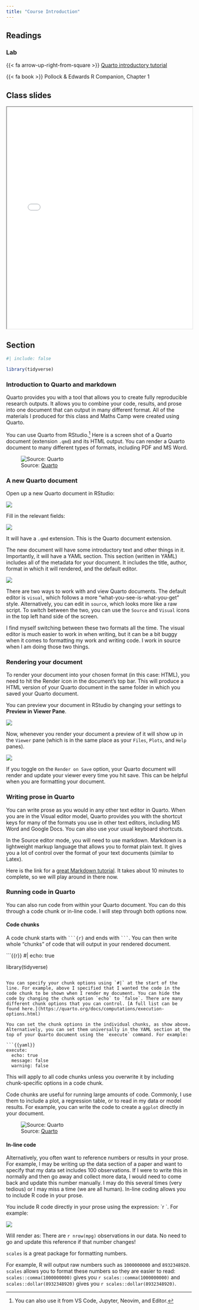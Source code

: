 ```yaml
---
title: "Course Introduction"
---
```


## Readings

### Lab

{{< fa arrow-up-right-from-square >}} [Quarto introductory tutorial](https://quarto.org/docs/get-started/hello/rstudio.html)

{{< fa book >}} Pollock & Edwards R Companion, Chapter 1

## Class slides

```{=html}
<iframe class="slide-deck" src="../files/slides/Lecture 1- Introduction.pdf" width = "100%" height = 600px></iframe>
```
## Section

```r
#| include: false

library(tidyverse)
```

### Introduction to Quarto and markdown

Quarto provides you with a tool that allows you to create fully reproducible research outputs. It allows you to combine your code, results, and prose into one document that can output in many different format. All of the materials I produced for this class and Maths Camp were created using Quarto.

You can use Quarto from RStudio.[^1] Here is a screen shot of a Quarto document (extension `.qmd`) and its HTML output. You can render a Quarto document to many different types of formats, including PDF and MS Word.

[^1]: You can also use it from VS Code, Jupyter, Neovim, and Editor.

![Source: [Quarto](https://quarto.org/docs/get-started/hello/rstudio.html)](img/rstudio-hello.png)

### A new Quarto document

Open up a new Quarto document in RStudio:

![](img/new_quarto.png)

Fill in the relevant fields:

![](img/new_quarto_2.png)

It will have a `.qmd` extension. This is the Quarto document extension.

The new document will have some introductory text and other things in it. Importantly, it will have a YAML section. This section (written in YAML) includes all of the metadata for your document. It includes the title, author, format in which it will rendered, and the default editor.

![](img/yaml.png)

There are two ways to work with and view Quarto documents. The default editor is `visual`, which follows a more "what-you-see-is-what-you-get" style. Alternatively, you can edit in `source`, which looks more like a raw script. To switch between the two, you can use the `Source` and `Visual` icons in the top left hand side of the screen.

::: callout-note
I find myself switching between these two formats all the time. The visual editor is much easier to work in when writing, but it can be a bit buggy when it comes to formatting my work and writing code. I work in source when I am doing those two things.
:::

### Rendering your document

To render your document into your chosen format (in this case: HTML), you need to hit the Render icon in the document's top bar. This will produce a HTML version of your Quarto document in the same folder in which you saved your Quarto document. 

You can preview your document in RStudio by changing your settings to **Preview in Viewer Pane**. 

![](img/preview.png)

Now, whenever you render your document a preview of it will show up in the `Viewer` pane (which is in the same place as your `Files`, `Plots`, and `Help` panes). 

![](img/preview_2.png)

::: {.callout-note}
If you toggle on the `Render on Save` option, your Quarto document will render and update your viewer every time you hit save. This can be helpful when you are formatting your document. 
:::

### Writing prose in Quarto

You can write prose as you would in any other text editor in Quarto. When you are in the Visual editor model, Quarto provides you with the shortcut keys for many of the formats you use in other text editors, including MS Word and Google Docs. You can also use your usual keyboard shortcuts. 

In the Source editor mode, you will need to use markdown. Markdown is a lightweight markup language that allows you to format plain text. It gives you a lot of control over the format of your text documents (similar to Latex). 

Here is the link for a [great Markdown tutorial](https://www.markdowntutorial.com/). It takes about 10 minutes to complete, so we will play around in there now. 

### Running code in Quarto 

You can also run code from within your Quarto document. You can do this through a code chunk or in-line code. I will step through both options now. 

#### Code chunks

A code chunk starts with ` ```{r}` and ends with ` ``` `. You can then write whole "chunks" of code that will output in your rendered document. 

```{{r}}
#| echo: true

library(tidyverse)
```

You can specify your chunk options using `#|` at the start of the line. For example, above I specified that I wanted the code in the code chunk to be shown when I render my document. You can hide the code by changing the chunk option `echo` to `false`. There are many different chunk options that you can control. [A full list can be found here.](https://quarto.org/docs/computations/execution-options.html)

You can set the chunk options in the individual chunks, as show above. Alternatively, you can set them universally in the YAML section at the top of your Quarto document using the `execute` command. For example:  

```{{yaml}}
execute:
  echo: true
  message: false
  warning: false
```

This will apply to all code chunks unless you overwrite it by including chunk-specific options in a code chunk. 

Code chunks are useful for running large amounts of code. Commonly, I use them to include a plot, a regression table, or to read in my data or model results. For example, you can write the code to create a `ggplot` directly in your document. 

![Source: [Quarto](https://quarto.org/docs/get-started/hello/rstudio.html#code-chunks)](img/rstudio-inline-output.png)

#### In-line code

Alternatively, you often want to reference numbers or results in your prose. For example, I may be writing up the data section of a paper and want to specify that my data set includes 100 observations. If I were to write this in normally and then go away and collect more data, I would need to come back and update this number manually. I may do this several times (very tedious) or I may miss a time (we are all human). In-line coding allows you to include R code in your prose. 

You include R code directly in your prose using the expression: \`r `. For example: 

![](img/in_line.png)

Will render as: There are `r nrow(mpg)` observations in our data. No need to go and update this reference if that number changes!

::: {.callout-note}
`scales` is a great package for formatting numbers. 

For example, R will output raw numbers such as `1000000000` and `8932348920`. `scales` allows you to format these numbers so they are easier to read: `scales::comma(1000000000)` gives you `r scales::comma(1000000000)` and `scales::dollar(8932348920)` gives you `r scales::dollar(8932348920)`.
:::

